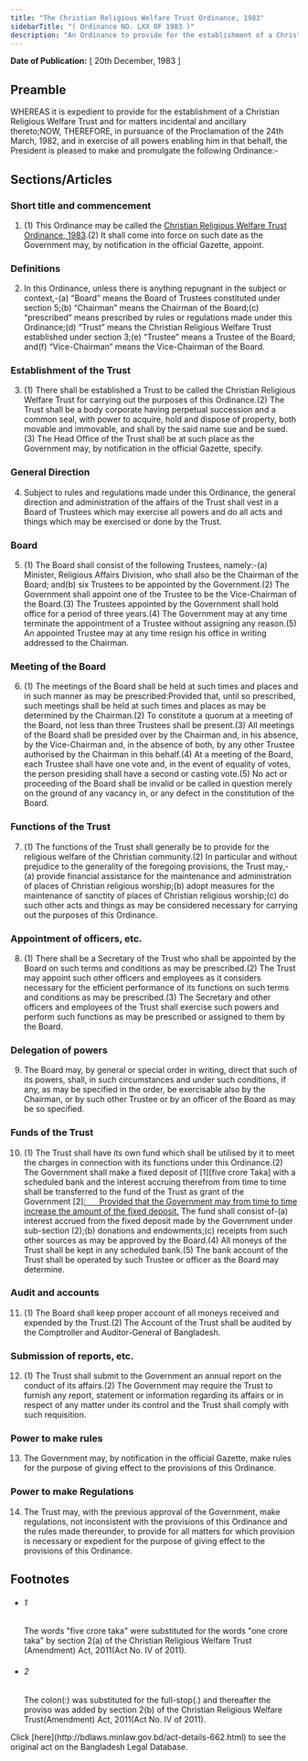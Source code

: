 ```yaml
---
title: "The Christian Religious Welfare Trust Ordinance, 1983"
sidebarTitle: "( Ordinance NO. LXX OF 1983 )"
description: "An Ordinance to provide for the establishment of a Christian Religious Welfare Trust."
---
```


**Date of Publication:** [ 20th December, 1983 ]

## Preamble

WHEREAS it is expedient to provide for the establishment of a Christian Religious Welfare Trust and for matters incidental and ancillary thereto;NOW, THEREFORE, in pursuance of the Proclamation of the 24th March, 1982, and in exercise of all powers enabling him in that behalf, the President is pleased to make and promulgate the following Ordinance:-

## Sections/Articles

### Short title and commencement

1. (1) This Ordinance may be called the [Christian Religious Welfare Trust Ordinance, 1983](/laws/act-662 "Christian Religious Welfare Trust Ordinance, 1983").(2) It shall come into force on such date as the Government may, by notification in the official Gazette, appoint.

### Definitions

2. In this Ordinance, unless there is anything repugnant in the subject or context,-(a) “Board” means the Board of Trustees constituted under section 5;(b) “Chairman” means the Chairman of the Board;(c) “prescribed” means prescribed by rules or regulations made under this Ordinance;(d) “Trust” means the Christian Religious Welfare Trust established under section 3;(e) “Trustee” means a Trustee of the Board; and(f) “Vice-Chairman” means the Vice-Chairman of the Board.

### Establishment of the Trust

3. (1) There shall be established a Trust to be called the Christian Religious Welfare Trust for carrying out the purposes of this Ordinance.(2) The Trust shall be a body corporate having perpetual succession and a common seal, with power to acquire, hold and dispose of property, both movable and immovable, and shall by the said name sue and be sued.(3) The Head Office of the Trust shall be at such place as the Government may, by notification in the official Gazette, specify.

### General Direction

4. Subject to rules and regulations made under this Ordinance, the general direction and administration of the affairs of the Trust shall vest in a Board of Trustees which may exercise all powers and do all acts and things which may be exercised or done by the Trust.

### Board

5. (1) The Board shall consist of the following Trustees, namely:-(a) Minister, Religious Affairs Division, who shall also be the Chairman of the Board; and(b) six Trustees to be appointed by the Government.(2) The Government shall appoint one of the Trustee to be the Vice-Chairman of the Board.(3) The Trustees appointed by the Government shall hold office for a period of three years.(4) The Government may at any time terminate the appointment of a Trustee without assigning any reason.(5) An appointed Trustee may at any time resign his office in writing addressed to the Chairman.

### Meeting of the Board

6. (1) The meetings of the Board shall be held at such times and places and in such manner as may be prescribed:Provided that, until so prescribed, such meetings shall be held at such times and places as may be determined by the Chairman.(2) To constitute a quorum at a meeting of the Board, not less than three Trustees shall be present.(3) All meetings of the Board shall be presided over by the Chairman and, in his absence, by the Vice-Chairman and, in the absence of both, by any other Trustee authorised by the Chairman in this behalf.(4) At a meeting of the Board, each Trustee shall have one vote and, in the event of equality of votes, the person presiding shall have a second or casting vote.(5) No act or proceeding of the Board shall be invalid or be called in question merely on the ground of any vacancy in, or any defect in the constitution of the Board.

### Functions of the Trust

7. (1) The functions of the Trust shall generally be to provide for the religious welfare of the Christian community.(2) In particular and without prejudice to the generality of the foregoing provisions, the Trust may,-(a) provide financial assistance for the maintenance and administration of places of Christian religious worship;(b) adopt measures for the maintenance of sanctity of places of Christian religious worship;(c) do such other acts and things as may be considered necessary for carrying out the purposes of this Ordinance.

### Appointment of officers, etc.

8. (1) There shall be a Secretary of the Trust who shall be appointed by the Board on such terms and conditions as may be prescribed.(2) The Trust may appoint such other officers and employees as it considers necessary for the efficient performance of its functions on such terms and conditions as may be prescribed.(3) The Secretary and other officers and employees of the Trust shall exercise such powers and perform such functions as may be prescribed or assigned to them by the Board.

### Delegation of powers

9. The Board may, by general or special order in writing, direct that such of its powers, shall, in such circumstances and under such conditions, if any, as may be specified in the order, be exercisable also by the Chairman, or by such other Trustee or by an officer of the Board as may be so specified.

### Funds of the Trust

10. (1) The Trust shall have its own fund which shall be utilised by it to meet the charges in connection with its functions under this Ordinance.(2) The Government shall make a fixed deposit of [1][five crore Taka] with a scheduled bank and the interest accruing therefrom from time to time shall be transferred to the fund of the Trust as grant of the Government [2][:      Provided that the Government may from time to time increase the amount of the fixed deposit.](3) The fund shall consist of-(a) interest accrued from the fixed deposit made by the Government under sub-section (2);(b) donations and endowments;(c) receipts from such other sources as may be approved by the Board.(4) All moneys of the Trust shall be kept in any scheduled bank.(5) The bank account of the Trust shall be operated by such Trustee or officer as the Board may determine.

### Audit and accounts

11. (1) The Board shall keep proper account of all moneys received and expended by the Trust.(2) The Account of the Trust shall be audited by the Comptroller and Auditor-General of Bangladesh.

### Submission of reports, etc.

12. (1) The Trust shall submit to the Government an annual report on the conduct of its affairs.(2) The Government may require the Trust to furnish any report, statement or information regarding its affairs or in respect of any matter under its control and the Trust shall comply with such requisition.

### Power to make rules

13. The Government may, by notification in the official Gazette, make rules for the purpose of giving effect to the provisions of this Ordinance.

### Power to make Regulations

14. The Trust may, with the previous approval of the Government, make regulations, not inconsistent with the provisions of this Ordinance and the rules made thereunder, to provide for all matters for which provision is necessary or expedient for the purpose of giving effect to the provisions of this Ordinance.

## Footnotes

- ###### 1

  The words "five crore taka" were substituted for the words "one crore taka" by section 2(a) of the Christian Religious Welfare Trust (Amendment) Act, 2011(Act No. IV of 2011).

- ###### 2

  The colon(:) was substituted for the full-stop(.) and thereafter the proviso was added by section 2(b) of the Christian Religious Welfare Trust(Amendment) Act, 2011(Act No. IV of 2011).

<Note>
  Click [here](http://bdlaws.minlaw.gov.bd/act-details-662.html) to see the original act on the Bangladesh Legal Database.
</Note>
